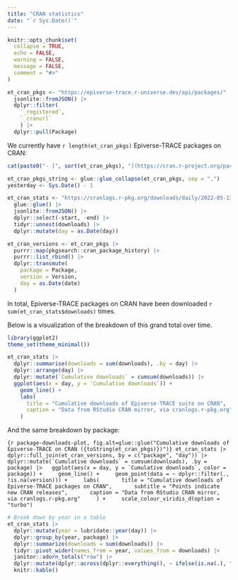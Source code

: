 ```yaml
---
title: "CRAN statistics"
date: "`r Sys.Date()`"
---
```


```r
knitr::opts_chunk$set(
  collapse = TRUE,
  echo = FALSE,
  warning = FALSE,
  message = FALSE,
  comment = "#>"
)
```

```r
et_cran_pkgs <- "https://epiverse-trace.r-universe.dev/api/packages/" |>
  jsonlite::fromJSON() |>
  dplyr::filter(
    `_registered`,
    `_cranurl`
    ) |>
  dplyr::pull(Package)
```

We currently have `r length(et_cran_pkgs)` Epiverse-TRACE packages on CRAN:

```r
cat(paste0("- [", sort(et_cran_pkgs), "](https://cran.r-project.org/package=", et_cran_pkgs, ")"), sep = "\n")
```

```r
et_cran_pkgs_string <- glue::glue_collapse(et_cran_pkgs, sep = ",")
yesterday <- Sys.Date() - 1
```

```r
et_cran_stats <- "https://cranlogs.r-pkg.org/downloads/daily/2022-05-13:{yesterday}/{et_cran_pkgs_string}" |>
  glue::glue() |>
  jsonlite::fromJSON() |>
  dplyr::select(-start, -end) |>
  tidyr::unnest(downloads) |>
  dplyr::mutate(day = as.Date(day))
```

```r
et_cran_versions <- et_cran_pkgs |>
  purrr::map(pkgsearch::cran_package_history) |>
  purrr::list_rbind() |>
  dplyr::transmute(
    package = Package,
    version = Version,
    day = as.Date(date)
  )
```

In total, Epiverse-TRACE packages on CRAN have been downloaded `r sum(et_cran_stats$downloads)` times.

Below is a visualization of the breakdown of this grand total over time.

```r
library(ggplot2)
theme_set(theme_minimal())

et_cran_stats |>
  dplyr::summarise(downloads = sum(downloads), .by = day) |>
  dplyr::arrange(day) |>
  dplyr::mutate(`Cumulative downloads` = cumsum(downloads)) |>
  ggplot(aes(x = day, y = `Cumulative downloads`)) +
    geom_line() +
    labs(
      title = "Cumulative downloads of Epiverse-TRACE suite on CRAN",
      caption = "Data from RStudio CRAN mirror, via cranlogs.r-pkg.org"
    )
```

And the same breakdown by package:

```{r package-downloads-plot, fig.alt=glue::glue("Cumulative downloads of Epiverse-TRACE on CRAN ({toString(et_cran_pkgs)})")}
et_cran_stats |>
  dplyr::full_join(et_cran_versions, by = c("package", "day")) |>
  dplyr::mutate(`Cumulative downloads` = cumsum(downloads), .by = package) |>
  ggplot(aes(x = day, y = `Cumulative downloads`, color = package)) +
    geom_line() +
    geom_point(data = ~ dplyr::filter(., !is.na(version))) +
    labs(
      title = "Cumulative downloads of Epiverse-TRACE packages on CRAN",
      subtitle = "Points indicate new CRAN releases",
      caption = "Data from RStudio CRAN mirror, via cranlogs.r-pkg.org"
    ) +
    scale_colour_viridis_d(option = "turbo")
```

```r
# Break down by year in a table
et_cran_stats |>
  dplyr::mutate(year = lubridate::year(day)) |>
  dplyr::group_by(year, package) |>
  dplyr::summarize(downloads = sum(downloads)) |>
  tidyr::pivot_wider(names_from = year, values_from = downloads) |>
  janitor::adorn_totals("row") |>
  dplyr::mutate(dplyr::across(dplyr::everything(), ~ ifelse(is.na(.), "", .))) |>
  knitr::kable()
```

